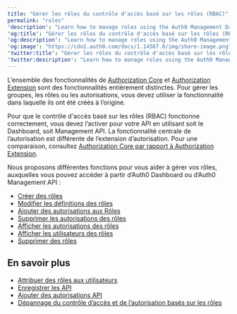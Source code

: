 ```yaml
---
title: "Gérer les rôles du contrôle d'accès basé sur les rôles (RBAC)"
permalink: "roles"
'description': "Learn how to manage roles using the Auth0 Management Dashboard. For use with Auth0’s API Authorization Core feature set."
'og:title': "Gérer les rôles du contrôle d'accès basé sur les rôles (RBAC)"
'og:description': "Learn how to manage roles using the Auth0 Management Dashboard. For use with Auth0’s API Authorization Core feature set."
'og:image': "https://cdn2.auth0.com/docs/1.14567.0/img/share-image.png"
'twitter:title': "Gérer les rôles du contrôle d'accès basé sur les rôles (RBAC)"
'twitter:description': "Learn how to manage roles using the Auth0 Management Dashboard. For use with Auth0’s API Authorization Core feature set."
---
```


<Callout icon="file-lines" color="#0EA5E9" iconType="regular">

L’ensemble des fonctionnalités de [Authorization Core](/docs/fr-ca/manage-users/access-control/rbac) et [Authorization Extension](/docs/fr-ca/customize/extensions/authorization-extension) sont des fonctionnalités entièrement distinctes. Pour gérer les groupes, les rôles ou les autorisations, vous devez utiliser la fonctionnalité dans laquelle ils ont été créés à l’origine.

</Callout>

Pour que le contrôle d'accès basé sur les rôles (RBAC) fonctionne correctement, vous devez l’activer pour votre API en utilisant soit le Dashboard, soit <Tooltip href="/docs/fr-ca/glossary?term=management-api" tip="Management API
Un produit permettant aux clients d’effectuer des tâches administratives." cta="Voir le glossaire">Management API</Tooltip>. La fonctionnalité centrale de l’autorisation est différente de l’extension d’autorisation. Pour une comparaison, consultez [Authorization Core par rapport à Authorization Extension](/docs/fr-ca/manage-users/access-control/authorization-core-vs-authorization-extension).

Nous proposons différentes fonctions pour vous aider à gérer vos rôles, auxquelles vous pouvez accéder à partir d’<Tooltip href="/docs/fr-ca/glossary?term=auth0-dashboard" tip="Auth0 Dashboard
Principal produit d’Auth0 pour configurer vos services." cta="Voir le glossaire">Auth0 Dashboard</Tooltip> ou d’Auth0 Management API :

* [Créer des rôles](/docs/fr-ca/manage-users/access-control/configure-core-rbac/roles/create-roles)
* [Modifier les définitions des rôles](/docs/fr-ca/manage-users/access-control/configure-core-rbac/roles/edit-role-definitions)
* [Ajouter des autorisations aux Rôles](/docs/fr-ca/manage-users/access-control/configure-core-rbac/roles/add-permissions-to-roles)
* [Supprimer les autorisations des rôles](/docs/fr-ca/manage-users/access-control/configure-core-rbac/roles/remove-permissions-from-roles)
* [Afficher les autorisations des rôles](/docs/fr-ca/manage-users/access-control/configure-core-rbac/roles/view-role-permissions)
* [Afficher les utilisateurs des rôles](/docs/fr-ca/manage-users/access-control/configure-core-rbac/roles/view-users-assigned-to-roles)
* [Supprimer des rôles](/docs/fr-ca/manage-users/access-control/configure-core-rbac/roles/delete-roles)

## En savoir plus

* [Attribuer des rôles aux utilisateurs](/docs/fr-ca/manage-users/access-control/configure-core-rbac/rbac-users/assign-roles-to-users)
* [Enregistrer les API](/docs/fr-ca/get-started/auth0-overview/set-up-apis)
* [Ajouter des autorisations API](/docs/fr-ca/get-started/apis/add-api-permissions)
* [Dépannage du contrôle d’accès et de l’autorisation basés sur les rôles](/docs/fr-ca/troubleshoot/authentication-issues/troubleshoot-rbac-authorization)